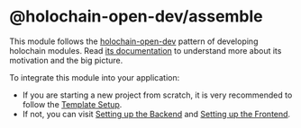 
<Meta title="Introduction" />

# @holochain-open-dev/assemble

This module follows the [holochain-open-dev](https://github.com/holochain-open-dev/) pattern of developing holochain modules. Read [its documentation](https://holochain-open-dev.github.io) to understand more about its motivation and the big picture.

To integrate this module into your application:

- If you are starting a new project from scratch, it is very recommended to follow the [Template Setup](?path=/docs/template-setup--docs).
- If not, you can visit [Setting up the Backend](?path=/docs/backend-setting-up-the-zomes--docs) and [Setting up the Frontend](?path=/docs/frontend-setting-up-the-frontend--docs).
